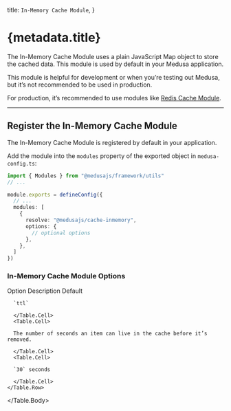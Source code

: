 
  title: `In-Memory Cache Module`,
}

# {metadata.title}

The In-Memory Cache Module uses a plain JavaScript Map object to store the cached data. This module is used by default in your Medusa application.

This module is helpful for development or when you’re testing out Medusa, but it’s not recommended to be used in production.

For production, it’s recommended to use modules like [Redis Cache Module](../redis/page.mdx).

---

## Register the In-Memory Cache Module

<Note>

The In-Memory Cache Module is registered by default in your application.

</Note>

Add the module into the `modules` property of the exported object in `medusa-config.ts`:

```ts title="medusa-config.ts"
import { Modules } from "@medusajs/framework/utils"
// ...

module.exports = defineConfig({
  // ...
  modules: [
    {
      resolve: "@medusajs/cache-inmemory",
      options: {
        // optional options
      },
    },
  ]
})
```

### In-Memory Cache Module Options

<Table>
  <Table.Header>
    <Table.Row>
      <Table.HeaderCell>Option</Table.HeaderCell>
      <Table.HeaderCell>Description</Table.HeaderCell>
      <Table.HeaderCell>Default</Table.HeaderCell>
    </Table.Row>
  </Table.Header>
  <Table.Body>
    <Table.Row>
      <Table.Cell>
      
      `ttl`
      
      </Table.Cell>
      <Table.Cell>
      
      The number of seconds an item can live in the cache before it’s removed.
      
      </Table.Cell>
      <Table.Cell>
      
      `30` seconds
      
      </Table.Cell>
    </Table.Row>
  </Table.Body>
</Table>
